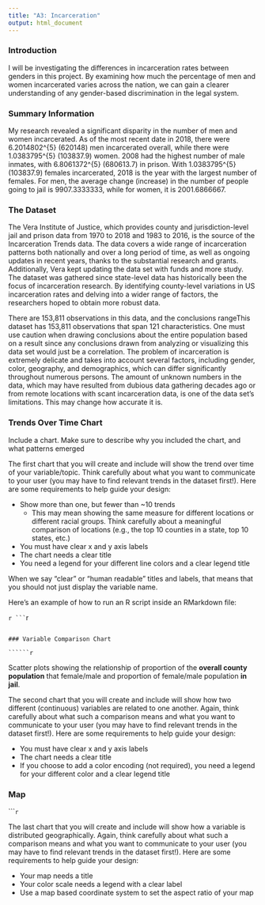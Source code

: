 ```yaml
---
title: "A3: Incarceration"
output: html_document
---
```


### Introduction

I will be investigating the differences in incarceration rates between genders in this project. By examining how much the percentage of men and women incarcerated varies across the nation, we can gain a clearer understanding of any gender-based discrimination in the legal system.



### Summary Information

My research revealed a significant disparity in the number of men and women incarcerated. As of the most recent date in 2018, there were 6.2014802^{5} (620148) men incarcerated overall, while there were 1.0383795^{5} (103837.9) women. 2008 had the highest number of male inmates, with 6.8061372^{5} (680613.7) in prison. With 1.0383795^{5} (103837.9) females incarcerated, 2018 is the year with the largest number of females. For men, the average change (increase) in the number of people going to jail is 9907.3333333, while for women, it is 2001.6866667.




### The Dataset

The Vera Institute of Justice, which provides county and jurisdiction-level jail and prison data from 1970 to 2018 and 1983 to 2016, is the source of the Incarceration Trends data. The data covers a wide range of incarceration patterns both nationally and over a long period of time, as well as ongoing updates in recent years, thanks to the substantial research and grants. Additionally, Vera kept updating the data set with funds and more study. The dataset was gathered since state-level data has historically been the focus of incarceration research. By identifying county-level variations in US incarceration rates and delving into a wider range of factors, the researchers hoped to obtain more robust data.

There are 153,811 observations in this data, and the conclusions rangeThis dataset has 153,811 observations that span 121 characteristics. One must use caution when drawing conclusions about the entire population based on a result since any conclusions drawn from analyzing or visualizing this data set would just be a correlation. The problem of incarceration is extremely delicate and takes into account several factors, including gender, color, geography, and demographics, which can differ significantly throughout numerous persons. The amount of unknown numbers in the data, which may have resulted from dubious data gathering decades ago or from remote locations with scant incarceration data, is one of the data set's limitations. This may change how accurate it is.


### Trends Over Time Chart

Include a chart. Make sure to describe why you included the chart, and what patterns emerged

The first chart that you will create and include will show the trend over time of your variable/topic. Think carefully about what you want to communicate to your user (you may have to find relevant trends in the dataset first!). Here are some requirements to help guide your design:

- Show more than one, but fewer than ~10 trends
  - This may mean showing the same measure for different locations or different racial groups. Think carefully about a meaningful comparison of locations (e.g., the top 10 counties in a state, top 10 states, etc.)
- You must have clear x and y axis labels
- The chart needs a clear title 
- You need a legend for your different line colors and a clear legend title

When we say "clear" or "human readable" titles and labels, that means that you should not just display the variable name.

Here's an example of how to run an R script inside an RMarkdown file:

``````r
```
``````r
```

### Variable Comparison Chart

``````r
```

Scatter plots showing the relationship of proportion of the **overall county population** that female/male and proportion of female/male population **in jail**.

The second chart that you will create and include will show how two different (continuous) variables are related to one another. Again, think carefully about what such a comparison means and what you want to communicate to your user (you may have to find relevant trends in the dataset first!). Here are some requirements to help guide your design:

- You must have clear x and y axis labels
- The chart needs a clear title 
- If you choose to add a color encoding (not required), you need a legend for your different color and a clear legend title

### Map

``````r
```

The last chart that you will create and include will show how a variable is distributed geographically. Again, think carefully about what such a comparison means and what you want to communicate to your user (you may have to find relevant trends in the dataset first!). Here are some requirements to help guide your design:

- Your map needs a title
- Your color scale needs a legend with a clear label
- Use a map based coordinate system to set the aspect ratio of your map


